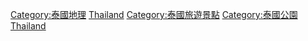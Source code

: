 {{Commonscat|National parks of Thailand}}

[[Category:泰國地理|Category:泰國地理]]
[[Category:亞洲國家公園|Thailand]]
[[Category:泰國旅遊景點|Category:泰國旅遊景點]]
[[Category:泰國公園|Category:泰國公園]]
[[Category:各國國家公園|Thailand]]